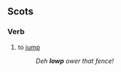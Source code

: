 ==Scots==
===Verb===
{{sco-verb}}

# {{context|South Scots||lang=sco}} to [[jump]]
#: ''Deh '''lowp''' ower that fence!''